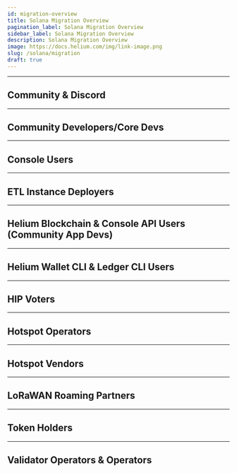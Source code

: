 ```yaml
---
id: migration-overview
title: Solana Migration Overview
pagination_label: Solana Migration Overview
sidebar_label: Solana Migration Overview
description: Solana Migration Overview
image: https://docs.helium.com/img/link-image.png
slug: /solana/migration
draft: true
---
```



<!--TODO: header description, 2 sentences or less  -->

---

## Community & Discord

<!--TODO:  Efforts are underway to streamline the Discord experience for current and new members. -->
<!--TODO:  Looking to learn more about Solana development? checkout the [Solana Discord Server](https://discord.com/invite/kBbATFA7PW) -->

---

## Community Developers/Core Devs

<!--TODO:  get help and join the conversation in discord channel -->
<!--TODO:  check out the helium-progrma libraby on github -->

---

## Console Users

<!--TODO:  chirpstack -->
<!--TODO:  openLNS -->

---

## ETL Instance Deployers

<!--TODO:  ?not sure? -->

---

## Helium Blockchain & Console API Users (Community App Devs)

<!--TODO:  existing api will halt with helium chain -->
<!--TODO:  access to oracle data and link to oracle data page -->

---

## Helium Wallet CLI & Ledger CLI Users

<!--TODO:  wallet-cli -> more infomration soon -->
<!--TODO:  ledger cli -> solana cli clone with helium derivation path -->

---

## HIP Voters

<!--TODO:  thank for current process -->
<!--TODO:  links to read about realms -->
<!--TODO:  Vote Escrow Tokens -->
<!--TODO:  subDAO governance -->

---

## Hotspot Operators

<!--TODO:  link to migratino guide -->
<!--TODO:  hotspots to start earning IOT instead of HNT -->
<!--TODO:  existing HNT remains HNT -->
<!--TODO:  IOT TOken Premine -->

---

## Hotspot Vendors

<!--TODO:  maker apps update guides -->

---

## LoRaWAN Roaming Partners

<!--TODO:  openLNS and Helium Packet Router -->
<!--TODO:  ?ask joey? -->

---

## Token Holders

<!--TODO:  new Tokens, IOT/MOBILE/HNT -->
<!--TODO:  what happens to HNT -->
<!--TODO:  reading on SPL Tokens -->
<!--TODO:  wallets and exchanges -->

---

## Validator Operators & Operators

<!--TODO:  thank you for your service -->
<!--TODO:  call to action for working group on running more Oracles -->
